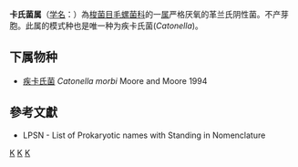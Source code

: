 {{Automatic taxobox
| taxon = Catonella
| authority = Moore and Moore，1994
| type species = 疾卡氏菌<br>''Catonella morbi''
| type species authority = Moore and Moore, 1994
}}
'''卡氏菌属'''（[[学名|学名]]：{{lang|la|''Catonella''}}）為[[梭菌目|梭菌目]][[毛螺菌科|毛螺菌科]]的一[[属|属]]严格厌氧的革兰氏阴性菌。不产芽胞。此属的模式种也是唯一种为疾卡氏菌(''Catonella '')。

==下属物种==
* [[疾卡氏菌|疾卡氏菌]] ''Catonella morbi'' Moore and Moore 1994

==參考文獻==
{{reflist}}
* LPSN - List of Prokaryotic names with Standing in Nomenclature

{{taxonbar}}

[[Category:革兰氏阴性菌|K]]
[[Category:_毛螺菌科|K]]
[[Category:1994年描述的分类群|K]]